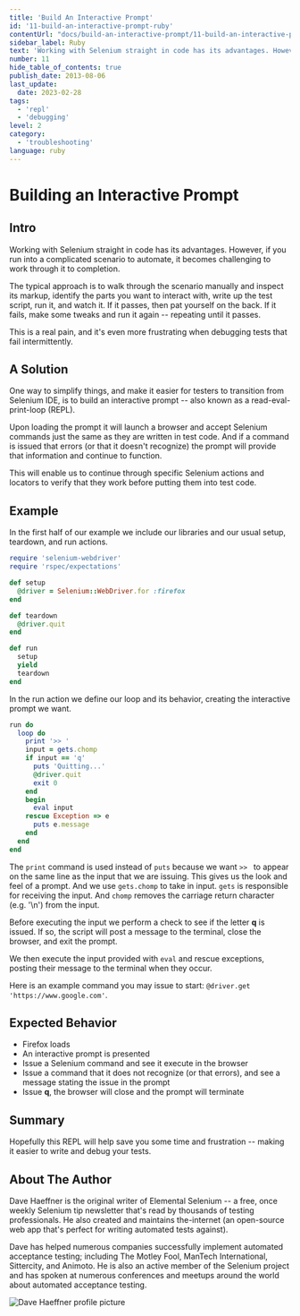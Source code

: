 ```yaml
---
title: 'Build An Interactive Prompt'
id: '11-build-an-interactive-prompt-ruby'
contentUrl: "docs/build-an-interactive-prompt/11-build-an-interactive-prompt-ruby"
sidebar_label: Ruby
text: 'Working with Selenium straight in code has its advantages. However, if you run into a complicated scenario to automate, it becomes challenging to work through it to completion.'
number: 11
hide_table_of_contents: true
publish_date: 2013-08-06
last_update:
  date: 2023-02-28
tags:
  - 'repl'
  - 'debugging'
level: 2
category:
  - 'troubleshooting'
language: ruby
---
```


# Building an Interactive Prompt

## Intro

Working with Selenium straight in code has its advantages. However, if you run into a complicated scenario to automate, it becomes challenging to work through it to completion.

The typical approach is to walk through the scenario manually and inspect its markup, identify the parts you want to interact with, write up the test script, run it, and watch it. If it passes, then pat yourself on the back. If it fails, make some tweaks and run it again -- repeating until it passes.

This is a real pain, and it's even more frustrating when debugging tests that fail intermittently.

## A Solution

One way to simplify things, and make it easier for testers to transition from Selenium IDE, is to build an interactive prompt -- also known as a read-eval-print-loop (REPL).

Upon loading the prompt it will launch a browser and accept Selenium commands just the same as they are written in test code. And if a command is issued that errors (or that it doesn't recognize) the prompt will provide that information and continue to function.

This will enable us to continue through specific Selenium actions and locators to verify that they work before putting them into test code.

## Example

In the first half of our example we include our libraries and our usual setup, teardown, and run actions.

```ruby
require 'selenium-webdriver'
require 'rspec/expectations'

def setup
  @driver = Selenium::WebDriver.for :firefox
end

def teardown
  @driver.quit
end

def run
  setup
  yield
  teardown
end
```

In the run action we define our loop and its behavior, creating the interactive prompt we want.

```ruby
run do
  loop do
    print '>> '
    input = gets.chomp
    if input == 'q'
      puts 'Quitting...'
      @driver.quit
      exit 0
    end
    begin
      eval input
    rescue Exception => e
      puts e.message
    end
  end
end
```

The `print` command is used instead of `puts` because we want `>> ` to appear on the same line as the input that we are issuing. This gives us the look and feel of a prompt. And we use `gets.chomp` to take in input. `gets` is responsible for receiving the input. And `chomp` removes the carriage return character (e.g. '\n') from the input.

Before executing the input we perform a check to see if the letter __q__ is issued. If so, the script will post a message to the terminal, close the browser, and exit the prompt.

We then execute the input provided with `eval` and rescue exceptions, posting their message to the terminal when they occur.

Here is an example command you may issue to start: `@driver.get 'https://www.google.com'`.


## Expected Behavior

+ Firefox loads
+ An interactive prompt is presented
+ Issue a Selenium command and see it execute in the browser
+ Issue a command that it does not recognize (or that errors), and see a message stating the issue in the prompt
+ Issue __q__, the browser will close and the prompt will terminate

## Summary

Hopefully this REPL will help save you some time and frustration -- making it easier to write and debug your tests.

## About The Author

Dave Haeffner is the original writer of Elemental Selenium -- a free, once weekly Selenium tip newsletter that's read by thousands of testing professionals. He also created and maintains the-internet (an open-source web app that's perfect for writing automated tests against).

Dave has helped numerous companies successfully implement automated acceptance testing; including The Motley Fool, ManTech International, Sittercity, and Animoto. He is also an active member of the Selenium project and has spoken at numerous conferences and meetups around the world about automated acceptance testing.

![Dave Haeffner profile picture](/img/authors/dave-haeffner.jpeg#author-img 'a title')
